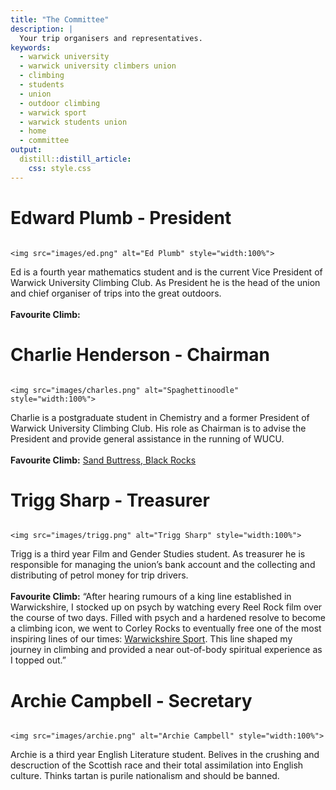 ```yaml
---
title: "The Committee"
description: | 
  Your trip organisers and representatives.
keywords:
  - warwick university
  - warwick university climbers union
  - climbing
  - students
  - union
  - outdoor climbing
  - warwick sport
  - warwick students union
  - home
  - committee
output: 
  distill::distill_article:
    css: style.css
---
```

# Edward Plumb - President
<!--html_preserve-->
<div class="row">
  <div class="column">
    <img src="images/ed.png" alt="Ed Plumb" style="width:100%">
  </div>
  <div class="column2">
  Ed is a fourth year mathematics student and is the current Vice President of Warwick University Climbing Club. As President he is the head of the union and chief organiser of trips into the great outdoors.
  <br><br>
  <b>Favourite Climb:</b> 
  </div>
</div>
<!--/html_preserve-->

# Charlie Henderson - Chairman
<!--html_preserve-->
<div class="row">
  <div class="column">
    <img src="images/charles.png" alt="Spaghettinoodle" style="width:100%">
  </div>
  <div class="column2">
  Charlie is a postgraduate student in Chemistry and a former President of Warwick University Climbing Club. His role as Chairman is to advise the President and provide general assistance in the running of WUCU.
  <br><br>
  <b>Favourite Climb:</b> <a href= "https://www.ukclimbing.com/logbook/crags/black_rocks_derbyshire-97/sand_buttress-19953">Sand Buttress, Black Rocks</a>
  </div>
</div>
<!--/html_preserve-->

# Trigg Sharp - Treasurer
<!--html_preserve-->
<div class="row">
  <div class="column">
    <img src="images/trigg.png" alt="Trigg Sharp" style="width:100%">
  </div>
  <div class="column2">
  Trigg is a third year Film and Gender Studies student. As treasurer he is responsible for managing the union's bank account and the collecting and distributing of petrol money for trip drivers.
  <br><br>
  <b>Favourite Climb:</b> "After hearing rumours of a king line established in Warwickshire, I stocked up on psych by watching every Reel Rock film over the course of two days. Filled with psych and a hardened resolve to become a climbing icon, we went to Corley Rocks to eventually free one of the most inspiring lines of our times: <a href="https://www.ukclimbing.com/logbook/crags/corley_rocks-17459/warwickshire_sport-481132">Warwickshire Sport</a>. This line shaped my journey in climbing and provided a near out-of-body spiritual experience as I topped out."
  </div>
</div>
<!--/html_preserve-->

# Archie Campbell - Secretary
<!--html_preserve-->
<div class="row">
  <div class="column">
    <img src="images/archie.png" alt="Archie Campbell" style="width:100%">
  </div>
  <div class="column2">
  Archie is a third year English Literature student. Belives in the crushing and descruction of the Scottish race and their total assimilation into English culture. Thinks tartan is purile nationalism and should be banned. 
  </div>
</div>
<!--/html_preserve-->